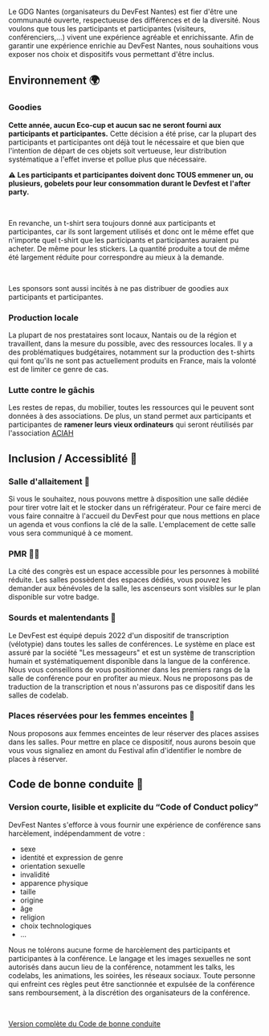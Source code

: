 
Le GDG Nantes (organisateurs du DevFest Nantes) est fier d'être une communauté ouverte, respectueuse des différences et de la diversité. Nous voulons que tous les participants et participantes (visiteurs, conférenciers,…) vivent une expérience agréable et enrichissante. Afin de garantir une expérience enrichie au DevFest Nantes, nous souhaitions vous exposer nos choix et dispositifs vous permettant d'être inclus.


## Environnement 🌍

### Goodies

**Cette année, aucun Eco-cup et aucun sac ne seront fourni aux participants et participantes.** Cette décision a été prise, car la plupart des participants et participantes ont déjà tout le nécessaire et que bien que l'intention de départ de ces objets soit vertueuse, leur distribution systématique a l'effet inverse et pollue plus que nécessaire.



**⚠️ Les participants et participantes doivent donc TOUS emmener un, ou plusieurs, gobelets pour leur consommation durant le Devfest et l'after party.**

<br/>

En revanche, un t-shirt sera toujours donné aux participants et participantes, car ils sont largement utilisés et donc ont le même effet que n'importe quel t-shirt que les participants et participantes auraient pu acheter. De même pour les stickers. La quantité produite a tout de même été largement réduite pour correspondre au mieux à la demande.

<br/>

Les sponsors sont aussi incités à ne pas distribuer de goodies aux participants et participantes.

### Production locale

La plupart de nos prestataires sont locaux, Nantais ou de la région et travaillent, dans la mesure du possible, avec des ressources locales. Il y a des problématiques budgétaires, notamment sur la production des t-shirts qui font qu'ils ne sont pas actuellement produits en France, mais la volonté est de limiter ce genre de cas.

### Lutte contre le gâchis

Les restes de repas, du mobilier, toutes les ressources qui le peuvent sont données à des associations.
De plus, un stand permet aux participants et participantes de **ramener leurs vieux ordinateurs** qui seront réutilisés par l'association [ACIAH](https://aciah-formations-informatiques-pour-tous.fr/)

## Inclusion / Accessiblité 🦾

### Salle d'allaitement 🤱

Si vous le souhaitez, nous pouvons mettre à disposition une salle dédiée pour tirer votre lait et le stocker dans un réfrigérateur. Pour ce faire merci de vous faire connaitre à l'accueil du DevFest pour que nous mettions en place un agenda et vous confions la clé de la salle. L'emplacement de cette salle vous sera communiqué à ce moment.

### PMR 🧑‍🦽

La cité des congrès est un espace accessible pour les personnes à mobilité réduite. Les salles possèdent des espaces dédiés, vous pouvez les demander aux bénévoles de la salle, les ascenseurs sont visibles sur le plan disponible sur votre badge.

### Sourds et malentendants 🦻

Le DevFest est équipé depuis 2022 d'un dispositif de transcription (vélotypie) dans toutes les salles de conférences. Le système en place est assuré par la société "Les messageurs" et est un système de transcription humain et systématiquement disponible dans la langue de la conférence. Nous vous conseillons de vous positionner dans les premiers rangs de la salle de conférence pour en profiter au mieux. Nous ne proposons pas de traduction de la transcription et nous n'assurons pas ce dispositif dans les salles de codelab.

### Places réservées pour les femmes enceintes 🤰

Nous proposons aux femmes enceintes de leur réserver des places assises dans les salles. Pour mettre en place ce dispositif, nous aurons besoin que vous vous signaliez en amont du Festival afin d'identifier le nombre de places à réserver.

## Code de bonne conduite 💆

### Version courte, lisible et explicite du “Code of Conduct policy”

DevFest Nantes s'efforce à vous fournir une expérience de conférence sans harcèlement, indépendamment de votre :

- sexe
- identité et expression de genre
- orientation sexuelle
- invalidité
- apparence physique
- taille
- origine
- âge
- religion
- choix technologiques
- ...

Nous ne tolérons aucune forme de harcèlement des participants et participantes à la conférence. Le langage et les images sexuelles ne sont autorisés dans aucun lieu de la conférence, notamment les talks, les codelabs, les animations, les soirées, les réseaux sociaux. Toute personne qui enfreint ces règles peut être sanctionnée et expulsée de la conférence sans remboursement, à la discrétion des organisateurs de la conférence.

<br/>

[Version complète du Code de bonne conduite](/code-of-conduct)

